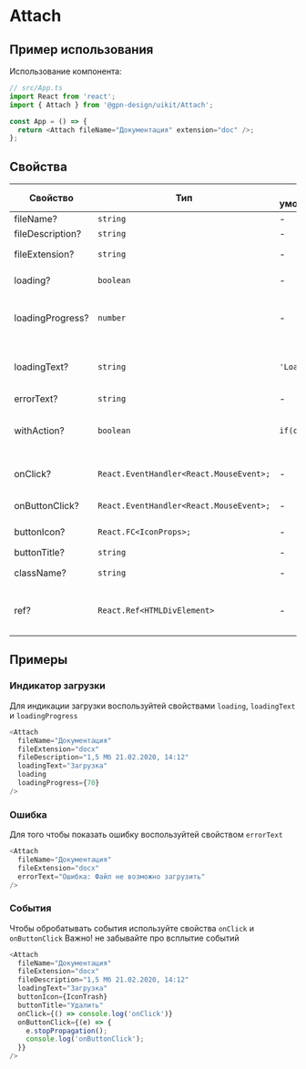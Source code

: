 
# Attach

## Пример использования

Использование компонента:

```ts
// src/App.ts
import React from 'react';
import { Attach } from '@gpn-design/uikit/Attach';

const App = () => {
  return <Attach fileName="Документация" extension="doc" />;
};
```

## Свойства

<!-- props:start -->

| Свойство         | Тип                                     | По умолчанию  | Описание                                     |
| ---------------- | --------------------------------------- | ------------- | -------------------------------------------- |
| fileName?        | `string`                                | -             | Имя файла                                    |
| fileDescription? | `string`                                | -             | Описание файла                               |
| fileExtension?   | `string`                                | -             | Расширение файла                             |
| loading?         | `boolean`                               | -             | Индикация загрузки                           |
| loadingProgress? | `number`                                | -             | Указывает прогресс индикации загрузки        |
| loadingText?     | `string`                                | `'Loading'`   | Указывает прогресс индикации загрузки        |
| errorText?       | `string`                                | -             | Текст ошибки                                 |
| withAction?      | `boolean`                               | `if(onClick)` | Модификатор добавляющий эфект наведения мыши |
| onClick?         | `React.EventHandler<React.MouseEvent>;` | -             | Событие клика на корнивом элементе           |
| onButtonClick?   | `React.EventHandler<React.MouseEvent>;` | -             | Событие клика на кнопке                      |
| buttonIcon?      | `React.FC<IconProps>;`                  | -             | Иконка на кнопке                             |
| buttonTitle?     | `string`                                | -             | title кнопки                                 |
| className?       | `string`                                | -             | Дополнительный класс                         |
| ref?             | `React.Ref<HTMLDivElement>`             | -             | Ссылка на корневой DOM элемент компонента    |

<!-- props:end -->

## Примеры

### Индикатор загрузки

Для индикации загрузки воспользуйтей свойствами `loading`, `loadingText` и `loadingProgress`

```ts
<Attach
  fileName="Документация"
  fileExtension="docx"
  fileDescription="1,5 Mб 21.02.2020, 14:12"
  loadingText="Загрузка"
  loading
  loadingProgress={70}
/>
```

<ExampleLoading />

### Ошибка

Для того чтобы показать ошибку воспользуйтей свойством `errorText`

```ts
<Attach
  fileName="Документация"
  fileExtension="docx"
  errorText="Ошибка: Файл не возможно загрузить"
/>
```

<ExampleError />

### События

Чтобы обробатывать события используйте свойства `onClick` и `onButtonClick`
Важно! не забывайте про всплытие событий

```ts
<Attach
  fileName="Документация"
  fileExtension="docx"
  fileDescription="1,5 Mб 21.02.2020, 14:12"
  loadingText="Загрузка"
  buttonIcon={IconTrash}
  buttonTitle="Удалить"
  onClick={() => console.log('onClick')}
  onButtonClick={(e) => {
    e.stopPropagation();
    console.log('onButtonClick');
  }}
/>
```

<ExampleEvents />
